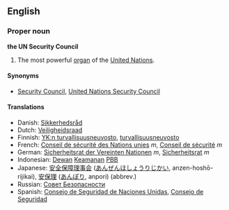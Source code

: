==English==
===Proper noun===
'''the UN Security Council'''

#The most powerful [[organ]] of the [[United Nations]].

====Synonyms====
*[[Security Council]], [[United Nations Security Council]]

====Translations====
*Danish: [[Sikkerhedsråd]]
*Dutch: [[Veiligheidsraad]]
*Finnish: [[YK:n turvallisuusneuvosto]], [[turvallisuusneuvosto]]
*French: [[Conseil de sécurité des Nations unies]] ''m'', [[Conseil de sécurité]] ''m''
*German: [[Sicherheitsrat der Vereinten Nationen]] ''m'', [[Sicherheitsrat]] ''m''
*Indonesian: [[Dewan]] [[aman|Keamanan]] [[PBB]]
*Japanese: [[安全保障理事会]] ([[あんぜんほしょうりじかい]], anzen-hoshō-rijikai), [[安保理]]  ([[あんぽり]], anpori) (abbrev.)
*Russian: [[Совет Безопасности]]
*Spanish: [[Consejo de Seguridad de Naciones Unidas]], [[Consejo de Seguridad]]